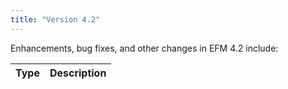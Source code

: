 ```yaml
---
title: "Version 4.2"
---
```


Enhancements, bug fixes, and other changes in EFM 4.2 include:

| Type        | Description |
|-------------|------------ |